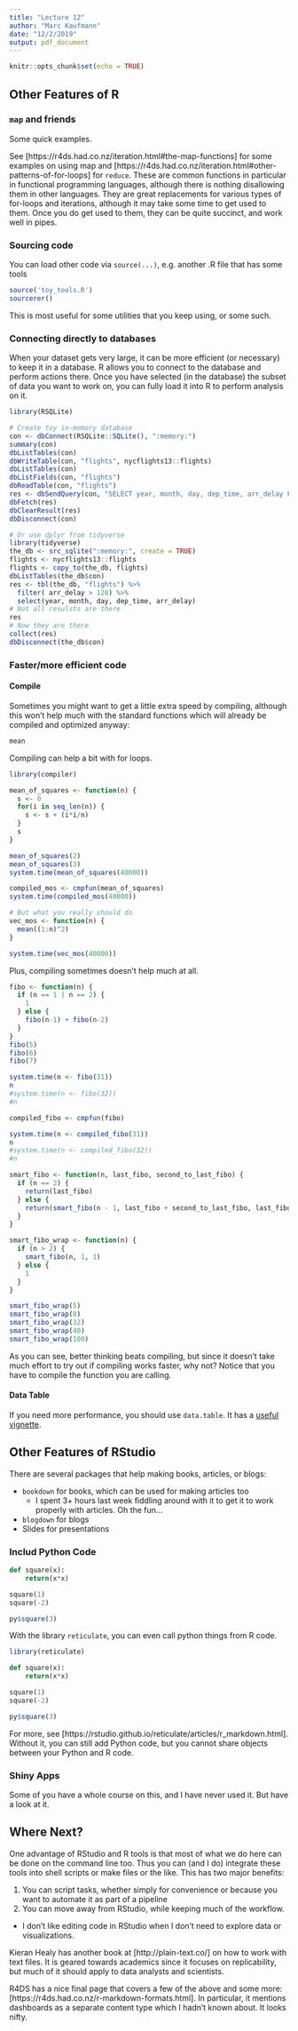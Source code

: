 ```yaml
---
title: "Lecture 12"
author: "Marc Kaufmann"
date: "12/2/2019"
output: pdf_document
---
```


```r
knitr::opts_chunk$set(echo = TRUE)
```

## Other Features of R

### `map` and friends

Some quick examples.

See [https://r4ds.had.co.nz/iteration.html#the-map-functions] for some examples on using map and [https://r4ds.had.co.nz/iteration.html#other-patterns-of-for-loops] for `reduce`. These are common functions in particular in functional programming languages, although there is nothing disallowing them in other languages. They are great replacements for various types of for-loops and iterations, although it may take some time to get used to them. Once you do get used to them, they can be quite succinct, and work well in pipes.

### Sourcing code

You can load other code via `source(...)`, e.g. another .R file that has some tools

```r
source('toy_tools.R')
sourcerer()
```

This is most useful for some utilities that you keep using, or some such. 

### Connecting directly to databases

When your dataset gets very large, it can be more efficient (or necessary) to keep it in a database. R allows you to connect to the database and perform actions there. Once you have selected (in the database) the subset of data you want to work on, you can fully load it into R to perform analysis on it.

```r
library(RSQLite)

# Create toy in-memory database
con <- dbConnect(RSQLite::SQLite(), ":memory:")
summary(con)
dbListTables(con)
dbWriteTable(con, "flights", nycflights13::flights)
dbListTables(con)
dbListFields(con, "flights")
dbReadTable(con, "flights") 
res <- dbSendQuery(con, "SELECT year, month, day, dep_time, arr_delay FROM flights WHERE arr_delay > 120")
dbFetch(res)
dbClearResult(res)
dbDisconnect(con)
```

```r

# Or use dplyr from tidyverse
library(tidyverse)
the_db <- src_sqlite(":memory:", create = TRUE)
flights <- nycflights13::flights
flights <- copy_to(the_db, flights)
dbListTables(the_db$con)
res <- tbl(the_db, "flights") %>%
  filter( arr_delay > 120) %>%
  select(year, month, day, dep_time, arr_delay)
# Not all resulsts are there
res
# Now they are there
collect(res)
dbDisconnect(the_db$con)
```


### Faster/more efficient code

#### Compile

Sometimes you might want to get a little extra speed by compiling, although this won't help much with the standard functions which will already be compiled and optimized anyway:

```r
mean
```

Compiling can help a bit with for loops.

```r
library(compiler)

mean_of_squares <- function(n) {
  s <- 0
  for(i in seq_len(n)) {
    s <- s + (i*i/n)
  }
  s
}

mean_of_squares(2)
mean_of_squares(3)
system.time(mean_of_squares(40000))

compiled_mos <- cmpfun(mean_of_squares)
system.time(compiled_mos(40000))

# But what you really should do
vec_mos <- function(n) {
  mean((1:n)^2)
}

system.time(vec_mos(40000))

```

Plus, compiling sometimes doesn't help much at all. 

```r

fibo <- function(n) {
  if (n == 1 | n == 2) {
    1
  } else {
    fibo(n-1) + fibo(n-2)
  }    
}
fibo(5)
fibo(6)
fibo(7)

system.time(n <- fibo(31))
n
#system.time(n <- fibo(32))
#n

compiled_fibo <- cmpfun(fibo)

system.time(n <- compiled_fibo(31))
n
#system.time(n <- compiled_fibo(32))
#n

smart_fibo <- function(n, last_fibo, second_to_last_fibo) {
  if (n == 2) {
    return(last_fibo)
  } else {
    return(smart_fibo(n - 1, last_fibo + second_to_last_fibo, last_fibo))
  }
}

smart_fibo_wrap <- function(n) {
  if (n > 2) {
    smart_fibo(n, 1, 1)
  } else {
    1
  }
}

smart_fibo_wrap(5)
smart_fibo_wrap(8)
smart_fibo_wrap(32)
smart_fibo_wrap(40)
smart_fibo_wrap(100)
```

As you can see, better thinking beats compiling, but since it doesn't take much effort to try out if compiling works faster, why not? Notice that you have to compile the function you are calling.

#### Data Table

If you need more performance, you should use `data.table`. It has a [useful vignette](https://cran.r-project.org/web/packages/data.table/vignettes/datatable-intro.html). 

## Other Features of RStudio

There are several packages that help making books, articles, or blogs:

- `bookdown` for books, which can be used for making articles too
  - I spent 3+ hours last week fiddling around with it to get it to work properly with articles. Oh the fun...
- `blogdown` for blogs
- Slides for presentations

### Includ Python Code

```python
def square(x):
    return(x*x)

square(1)
square(-2)
```

```r
py$square(3)
```

With the library `reticulate`, you can even call python things from R code.

```r
library(reticulate)
```

```python
def square(x):
    return(x*x)

square(1)
square(-2)
```

```r
py$square(3)
```

For more, see [https://rstudio.github.io/reticulate/articles/r_markdown.html]. Without it, you can still add Python code, but you cannot share objects between your Python and R code.

### Shiny Apps

Some of you have a whole course on this, and I have never used it. But have a look at it.

## Where Next?

One advantage of RStudio and R tools is that most of what we do here can be done on the command line too. Thus you can (and I do) integrate these tools into shell scripts or make files or the like. This has two major benefits:

1. You can script tasks, whether simply for convenience or because you want to automate it as part of a pipeline
2. You can move away from RStudio, while keeping much of the workflow.
  - I don't like editing code in RStudio when I don't need to explore data or visualizations.
  
Kieran Healy has another book at [http://plain-text.co/] on how to work with text files. It is geared towards academics since it focuses on replicability, but much of it should apply to data analysts and scientists.

R4DS has a nice final page that covers a few of the above and some more: [https://r4ds.had.co.nz/r-markdown-formats.html]. In particular, it mentions dashboards as a separate content type which I hadn't known about. It looks nifty.

